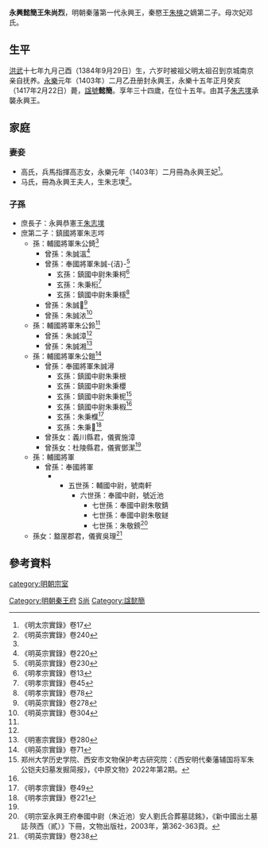 {{東亞男性歷史人物
| 名稱=永興懿簡王朱尚烈 
| 身份=明朝宗室<br>秦藩永興王
| 姓=朱
| 名=尚烈
| 字=
| 封爵=[[郡王|郡王]]
| 封號=永興王
| 封地=[[陝西等處承宣布政使司|陝西]][[西安府|西安府]]
| 乳名=
| 小字=
| 别號=
| 其他名號=
| 出生年=1384年
| 逝世年=1417年
| 諡號=懿簡
| 墳墓=
| 父親=秦愍王[[朱樉|朱樉]] 
| 母親=秦愍王次妃邓氏
| 元配=永興王妃高氏
| 繼妃=
| 側室=永興王夫人馬氏
| 元配之父=兵馬指揮高志
| 元配之母=
| 繼妃之父=
| 繼妃之母=
| 繼室之母=
| 嫡兄弟=
| 嫡姊妹=
| 庶兄弟=
| 庶姊妹=
| 同胞兄弟=秦隱王[[朱尚炳|朱尚炳]]<br>保安懷僖王[[朱尚煜|朱尚煜]]
| 同胞姊妹=
| 異母兄弟=興平恭靖王[[朱尚烐|朱尚烐]]<br>永壽懷簡王[[朱尚灴|朱尚灴]]<br>安定王[[朱尚炌|朱尚炌]]
| 異母姊妹=
| 嫡子=
| 嫡女=
| 庶子=
| 庶女=
| 注釋=
|}}

'''永興懿簡王朱尚烈'''{{BD|1384年|9月29日|1417年|2月22日|catIdx=Z朱}}，明朝秦藩第一代永興王，秦愍王[[朱樉|朱樉]]之嫡第二子。母次妃邓氏。

== 生平 ==
[[洪武|洪武]]十七年九月己酉（1384年9月29日）生，六岁时被祖父明太祖召到京城南京亲自抚养。[[永樂_(明朝)|永樂]]元年（1403年）二月乙丑册封永興王，永樂十五年正月癸亥（1417年2月22日）薨，[[諡號|諡號]]'''懿簡'''。享年三十四歲，在位十五年。由其子[[朱志墣|朱志墣]]承襲永興王。

== 家庭 ==
=== 妻妾 ===
*高氏，兵馬指揮高志女，永樂元年（1403年）二月冊為永興王妃<ref>《明太宗實錄》卷17</ref>。
*马氏，冊為永興王夫人，生朱志墣<ref name="#1">《明英宗實錄》卷240</ref>。

=== 子孫 ===
*庶長子：永興恭憲王[[朱志墣|朱志墣]]
*庶第二子：鎮國將軍朱志埁
**孫：輔國將軍朱公錡<ref name=y71/>
***曾孫：朱誠溫<ref>《明英宗實錄》卷220</ref>
***曾孫：奉國將軍朱誠-{洁}-<ref>《明英宗實錄》卷230</ref>
****玄孫：鎮國中尉朱秉柯<ref name=x13>《明孝宗實錄》卷13</ref>
****玄孫：朱秉椼<ref>《明孝宗實錄》卷45</ref>
****玄孫：鎮國中尉朱秉檼<ref>《明孝宗實錄》卷78</ref>
***曾孫：朱誠𤃅<ref>《明英宗實錄》卷278</ref>
***曾孫：朱誠㳖<ref>《明英宗實錄》卷304</ref>
**孫：輔國將軍朱公鈴<ref name=y71/>
***曾孫：朱誠漳<ref name="#1"/>
***曾孫：朱誠湘<ref>《明憲宗實錄》卷280</ref>
**孫：輔國將軍朱公鎧<ref name=y71>《明英宗實錄》卷71</ref>
***曾孫：奉國將軍朱誠潯
****玄孫：鎮國中尉朱秉根
****玄孫：鎮國中尉朱秉櫻
****玄孫：鎮國中尉朱秉柅<ref name=gk>郑州大学历史学院、西安市文物保护考古研究院：《西安明代秦藩辅国将军朱公铠夫妇墓发掘简报》，《中原文物》2022年第2期。</ref>
****玄孫：鎮國中尉朱秉椵<ref name=x13/>
****玄孫：朱秉㯷<ref>《明孝宗實錄》卷49</ref>
****玄孫：朱秉𣟳<ref>《明孝宗實錄》卷221</ref>
***曾孫女：義川縣君，儀賓施漳
***曾孫女：杜陵縣君，儀賓鄧潔<ref name=gk/>
**孫：輔國將軍
***曾孫：奉國將軍
*****五世孫：輔國中尉，號南軒
******六世孫：奉國中尉，號近池
*******七世孫：奉國中尉朱敬錆
*******七世孫：奉國中尉朱敬鐩
*******七世孫：朱敬鎊<ref>《明宗室永興王府奉國中尉（朱近池）安人劉氏合葬墓誌銘》，《新中國出土墓誌·陝西（貳）》下冊，文物出版社，2003年，第362-363頁。</ref>
**孫女：盩厔郡君，儀賓吳理<ref>《明英宗實錄》卷238</ref>

== 參考資料 ==
{{reflist|3}}

{{s-start}}
{{s-none|無|[[明朝|明政府]]封之}}
{{s-ttl|title=[[明朝藩王列表_(秦王系)#永興國|明永興國國王]]|years=1403年－1417年}}
{{s-aft|after=子恭憲王[[朱志墣|朱志墣]]}}
{{end}}
{{明朝諸王列表/秦永興國}}
[[category:明朝宗室|category:明朝宗室]]
[[Category:明朝秦王府|Category:明朝秦王府]]
[[Category:朱姓|S尚]]
[[Category:諡懿簡|Category:諡懿簡]]